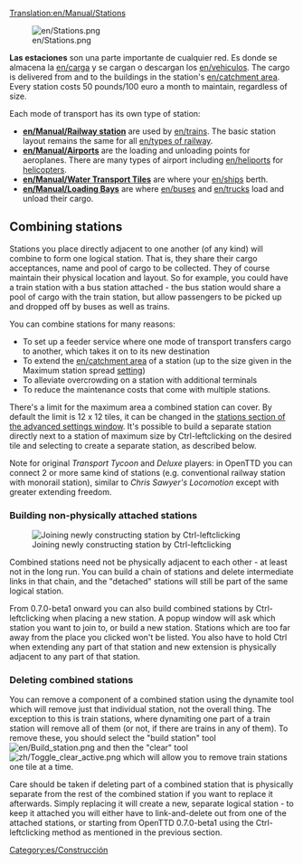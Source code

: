 [[Translation:en/Manual/Stations]]
{{es/Traducción|Stations|0}}

[[File:en/Stations.png|right]]

'''Las estaciones''' son una parte importante de cualquier red. Es donde se almacena la [[en/carga]] y se cargan o descargan los [[en/vehiculos]]. The cargo is delivered from and to the buildings in the station's [[en/catchment area]]. Every station costs 50 pounds/100 euro a month to maintain, regardless of size.

Each mode of transport has its own type of station:
*'''[[en/Manual/Railway station]]''' are used by [[en/trains]].  The basic station layout remains the same for all [[en/types of railway]].
*'''[[en/Manual/Airports]]''' are the loading and unloading points for aeroplanes. There are many types of airport including [[en/heliport]]s for [[:Category:en/Helicopters|helicopters]].
*'''[[en/Manual/Water Transport Tiles]]''' are where your [[en/ships]] berth.
*'''[[en/Manual/Loading Bays]]''' are where [[en/buses]] and [[en/trucks]] load and unload their cargo.

==Combining stations==
Stations you place directly adjacent to one another (of any kind) will combine to form one logical station.  That is, they share their cargo acceptances, name and pool of cargo to be collected.  They of course maintain their physical location and layout.   So for example, you could have a train station with a bus station attached - the bus station would share a pool of cargo with the train station, but allow passengers to be picked up and dropped off by buses as well as trains.

You can combine stations for many reasons:
*To set up a feeder service where one mode of transport transfers cargo to another, which takes it on to its new destination
*To extend the [[en/catchment area]] of a station (up to the size given in the Maximum station spread [[en/Archive/Manual/Settings/Advanced Settings|setting]])
*To alleviate overcrowding on a station with additional terminals
*To reduce the maintenance costs that come with multiple stations.

There's a limit for the maximum area a combined station can cover. By default the limit is 12 x 12 tiles, it can be changed in the [[en/Archive/Manual/Settings/Advanced Settings/Stations#Max station spread|stations section of the advanced settings window]]. It's possible to build a separate station directly next to a station of maximum size by Ctrl-leftclicking on the desired tile and selecting to create a separate station, as described below.

Note for original ''Transport Tycoon'' and ''Deluxe'' players: in OpenTTD you can connect 2 or more same kind  of stations (e.g. conventional railway station with monorail station), similar to ''Chris Sawyer's Locomotion'' except with greater extending freedom.

===Building non-physically attached stations===
[[File:en/Join station leftclick.png|thumb|Joining newly constructing station by Ctrl-leftclicking]]

Combined stations need not be physically adjacent to each other - at least not in the long run.  You can build a chain of stations and delete intermediate links in that chain, and the "detached" stations will still be part of the same logical station.

From 0.7.0-beta1 onward you can also build combined stations by Ctrl-leftclicking when placing a new station. A popup window will ask which station you want to join to, or build a new station. Stations which are too far away from the place you clicked won't be listed. You also have to hold Ctrl when extending any part of that station and new extension is physically adjacent to any part of that station.

===Deleting combined stations===
You can remove a component of a combined station using the dynamite tool which will remove just that individual station, not the overall thing.  The exception to this is train stations, where dynamiting one part of a train station will remove all of them (or not, if there are trains in any of them).  To remove these, you should select the "build station" tool [[File:en/Build station.png]] and then the "clear" tool [[File:zh/Toggle clear active.png]] which will allow you to remove train stations one tile at a time.

Care should be taken if deleting part of a combined station that is physically separate from the rest of the combined station if you want to replace it afterwards.  Simply replacing it will create a new, separate logical station - to keep it attached you will either have to link-and-delete out from one of the attached stations, or starting from OpenTTD 0.7.0-beta1 using the Ctrl-leftclicking method as mentioned in the previous section.

[[Category:es/Construcción]]
